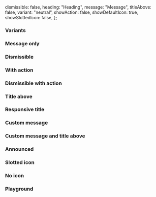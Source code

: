 
<Meta of={IcAlertStories} />

<Description markdown={readme} />

  dismissible: false,
  heading: "Heading",
  message: "Message",
  titleAbove: false,
  variant: "neutral",
  showAction: false,
  showDefaultIcon: true,
  showSlottedIcon: false,
};

### Variants

<Canvas>
  <Story of={IcAlertStories.Variants} />
</Canvas>

### Message only

<Canvas>
  <Story of={IcAlertStories.MessageOnly} />
</Canvas>

### Dismissible

<Canvas>
  <Story of={IcAlertStories.Dismissible} />
</Canvas>

### With action

<Canvas>
  <Story of={IcAlertStories.WithAction} />
</Canvas>

### Dismissible with action

<Canvas>
  <Story of={IcAlertStories.DismissibleWithAction} />
</Canvas>

### Title above

<Canvas>
  <Story of={IcAlertStories.TitleAbove} />
</Canvas>

### Responsive title

<Canvas>
  <Story of={IcAlertStories.ResponsiveTitle} />
</Canvas>

### Custom message

<Canvas>
  <Story of={IcAlertStories.CustomMessage} />
</Canvas>

### Custom message and title above

<Canvas>
  <Story of={IcAlertStories.CustomMessageAndTitleAbove} />
</Canvas>

### Announced

<Canvas>
  <Story of={IcAlertStories.Announced} />
</Canvas>

### Slotted icon

<Canvas>
  <Story of={IcAlertStories.SlottedIcon} />
</Canvas>

### No icon

<Canvas>
  <Story of={IcAlertStories.NoIcon} />
</Canvas>

### Playground

<Canvas>
  <Story of={IcAlertStories.Playground} />
</Canvas>
